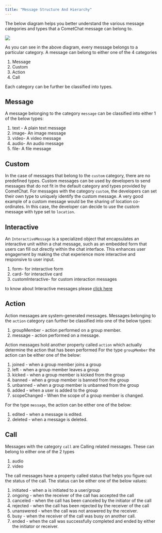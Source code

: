 ```yaml
---
title: "Message Structure And Hierarchy"
---
```




The below diagram helps you better understand the various message categories and types that a CometChat message can belong to.

<Frame>
  <img src="/images/76f2cb7e-bvoxc4srq8tenc66v5dsah0sxmup8mbhqae59irsfboesbs98fexfs1ouqvw6218-b163973e26cc92682c683dfc90dbd452.png" />
</Frame>

As you can see in the above diagram, every message belongs to a particular category. A message can belong to either one of the 4 categories

1. Message
2. Custom
3. Action
4. Call

Each category can be further be classified into types.

## Message

A message belonging to the category `message` can be classified into either 1 of the below types:

1. text - A plain text message
2. image- An image message
3. video- A video message
4. audio- An audio message
5. file- A file message

## Custom

In the case of messages that belong to the `custom` category, there are no predefined types. Custom messages can be used by developers to send messages that do not fit in the default category and types provided by CometChat. For messages with the category `custom`, the developers can set their own type to uniquely identify the custom message. A very good example of a custom message would be the sharing of location co-ordinates. In this case, the developer can decide to use the custom message with type set to `location`.

## Interactive

An `InteractiveMessage` is a specialized object that encapsulates an interactive unit within a chat message, such as an embedded form that users can fill out directly within the chat interface. This enhances user engagement by making the chat experience more interactive and responsive to user input.

1. form- for interactive form
2. card- for interactive card
3. customInteractive- for custom interaction messages

<Note>

to know about Interactive messages please [click here](/docs/sdk/android/interactive-messages)

</Note>

## Action

Action messages are system-generated messages. Messages belonging to the `action` category can further be classified into one of the below types:

1. groupMember - action performed on a group member.
2. message - action performed on a message.

Action messages hold another property called `action` which actually determine the action that has been performed For the type `groupMember` the action can be either one of the below:

1. joined - when a group member joins a group
2. left - when a group member leaves a group
3. kicked - when a group member is kicked from the group
4. banned - when a group member is banned from the group
5. unbanned - when a group member is unbanned from the group
6. added - when a user is added to the group
7. scopeChanged - When the scope of a group member is changed.

For the type `message`, the action can be either one of the below:

1. edited - when a message is edited.
2. deleted - when a message is deleted.

## Call

Messages with the category `call` are Calling related messages. These can belong to either one of the 2 types

1. audio
2. video

The call messages have a property called status that helps you figure out the status of the call. The status can be either one of the below values:

1. initiated - when a is initiated to a user/group
2. ongoing - when the receiver of the call has accepted the call
3. canceled - when the call has been canceled by the initiator of the call
4. rejected - when the call has been rejected by the receiver of the call
5. unanswered - when the call was not answered by the receiver.
6. busy - when the receiver of the call was busy on another call.
7. ended - when the call was successfully completed and ended by either the initiator or receiver.
